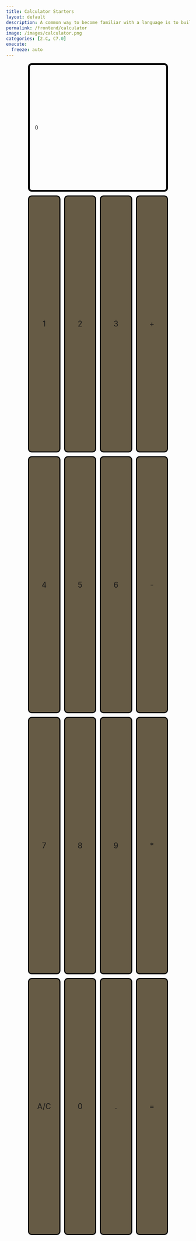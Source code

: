 ```yaml
---
title: Calculator Starters
layout: default
description: A common way to become familiar with a language is to build a calculator.  This calculator shows off button with actions.
permalink: /frontend/calculator
image: /images/calculator.png
categories: [2.C, C7.0]
execute:
  freeze: auto
---
```



```{=html}

<!-- Hack 1: Test conditions on small and big numbers, report on findings -->
<!-- Hack 2: Add a common math operation that is missing from calculator -->
<!-- Hack 3: Implement 1 number operation (ie SQRT) -->

<!-- Style (CSS) implementation of the calculator. -->
<style>
/* class to create the calculator's container; uses CSS grid dsiplay to partition off buttons */
.calculator-container { 
    width: 90vw; /* this width and height is specified for mobile devices by default */
    height: 80vh;
    margin: 0 auto;

    display: grid;
    grid-template-columns: repeat(4, 1fr); /* fr is a special unit; learn more here: https://css-tricks.com/introduction-fr-css-unit/  */
    grid-template-rows: 0.5fr repeat(4, 1fr);
    gap: 10px 10px;
}

/* 
    CSS allows programmers to use media queries to change the size of classes based on the size of the device.
    This allows us to make it so that our website looks good on both mobile and desktop. If the width of the
    device is big enough, then the calculator will take up more of the screen.
*/
@media (min-width: 600px) { 
    .calculator-container {
        width: 40vw;
        height: 80vh;
    }
}

/* styling for the calculator buttons themselves */
.calculator-button {
    width: auto;
    height: auto;
    border-radius: 10px;
    background-color: #665B45;
    border: 3px solid black;
    font-size: 1.5em;

    display: flex;
    justify-content: center;
    align-items: center;

    /* grid display allows programmer to specify how much of the grid an element should take up; these buttons will take up 1 row and 1 column */
    grid-column: span 1;
    grid-row: span 1;

    /* allows for smooth transition of properties and the "animation" effect to appear on hover */
    transition: all 0.5s; 
}

/* darkens the background color on hover to create a selecting effect */
.calculator-button:hover {
    background-color: #373737;
}

/* styling for the top bar which shows the results of the calculator */
.calculator-output {
    /* note how the output instead takes up 4 columns and 1 row; essentially takes up the entirety of the first row */
    grid-column: span 4;
    grid-row: span 1;

    border-radius: 10px;
    padding: 1em;
    font-size: auto;
    border: 5px solid black;

    display: flex;
    align-items: center;
}
</style>


<!-- HTML implementation of the calculator. 
    CSS sets 4 buttons (calculator-button) to a row
    All buttons have onclick JavaScript action
    All actions result in calculator-output.innerHTML change
-->
<div class="calculator-container">
    <!--result-->
    <div class="calculator-output" id="output">0</div>
    <!--row 1-->
    <div class="calculator-button" onclick="number('1')">1</div>
    <div class="calculator-button" onclick="number('2')">2</div>
    <div class="calculator-button" onclick="number('3')">3</div>
    <div class="calculator-button" onclick="operation('+')">+</div>
    <!--row 2-->
    <div class="calculator-button" onclick="number('4')">4</div>
    <div class="calculator-button" onclick="number('5')">5</div>
    <div class="calculator-button" onclick="number('6')">6</div>
    <div class="calculator-button" onclick="operation('-')">-</div>
    <!--row 3-->
    <div class="calculator-button" onclick="number('7')">7</div>
    <div class="calculator-button" onclick="number('8')">8</div>
    <div class="calculator-button" onclick="number('9')">9</div>
    <div class="calculator-button" onclick="operation('*')">*</div>
    <!--row 4-->
    <div class="calculator-button" onclick="clearCalc()">A/C</div>
    <div class="calculator-button" onclick="number('0')">0</div>
    <div class="calculator-button" onclick="number('.')">.</div>
    <div class="calculator-button" onclick="equals()">=</div>
</div>


<!-- JavaScript (JS) implementation of the calculator. -->
<script>
// initialize important variables
let output = document.getElementById("output");
let operator = null;
let firstNumber = null;
let nextReady = true;

// Number action
function number (value) { // function to input numbers into the calculator
    if (value != ".") {
        if (nextReady == true) { // nextReady is used to tell the computer when the user is going to input a completely new number
            output.innerHTML = value;
            if (value != "0") { // if statement to ensure that there are no multiple leading zeroes
                nextReady = false;
            }
        } else {
            output.innerHTML = output.innerHTML + value; // concatenation is used to add the numbers to the end of the input
        }
    } else { // special case for adding a decimal; can't have two decimals
        if (output.innerHTML.indexOf(".") == -1) {
            output.innerHTML = output.innerHTML + value;
            nextReady = false;
        }
    }
}

// Operator action
function operation (choice) { // function to input operations into the calculator
    if (firstNumber == null) { // once the operation is chosen, the displayed number is stored into the variable firstNumber
        firstNumber = parseInt(output.innerHTML);
        nextReady = true;
        operator = choice;
        return; // exits function
    }
    // occurs if there is already a number stored in the calculator
    firstNumber = calculate(firstNumber, parseFloat(output.innerHTML)); 
    operator = choice;
    output.innerHTML = firstNumber.toString();
    nextReady = true;
}

// Calculator
function calculate (first, second) { // function to calculate the result of the equation
    let result = 0;
    switch (operator) {
        case "+":
            result = first + second;
            break;
        case "-":
            result = first - second;
            break;
        case "*":
            result = first * second;
            break;
        case "/":
            result = first / second;
            break;
        default: 
            break;
    }
    return result;
}

// Equal action
function equals () { // function used when the equals button is clicked; calculates equation and displays it
    firstNumber = calculate(firstNumber, parseFloat(output.innerHTML));
    output.innerHTML = firstNumber.toString();
    nextReady = true;
}

// A/C action
function clearCalc () { // clears calculator
    firstNumber = null;
    output.innerHTML = "0";
    nextReady = true;
}
</script>

```